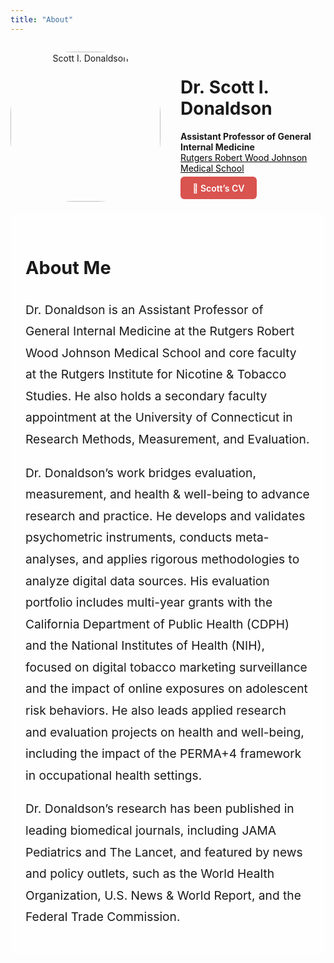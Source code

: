 ```yaml
---
title: "About"
---
```


::: {style="display: flex; align-items: center; gap: 2rem;"}
::: {style="text-align: center;"}
<img src="images/headshot.jpg" alt="Scott I. Donaldson" style="width: 240px; border-radius: 100px;"/>

```{=html}
<style>
  .social-icons a {
    color: #3366cc;
    font-size: 1.75rem;
    margin-right: 1.25rem;
    transition: color 0.3s ease;
  }
  .social-icons a:hover {
    color: #1a3c70;
  }
</style>

<div class="social-icons" style="margin-top: 1rem;">
  <a href="https://scholar.google.com/citations?user=ZkWaykcAAAAJ&hl=en" style="margin-right: 1rem;" title="Google Scholar" target="_blank">
    <i class="fas fa-graduation-cap"></i>
  </a>
  <a href="https://github.com/SDonaldsonRutgers" style="margin-right: 1rem;" title="GitHub" target="_blank">
    <i class="fab fa-github"></i>
  </a>
  <a href="https://www.linkedin.com/in/scott-donaldson-a031999b/" title="LinkedIn" target="_blank">
    <i class="fab fa-linkedin"></i>
  </a>
</div>
```
:::

<div>

<h1>Dr. Scott I. Donaldson</h1>

<p><strong>Assistant Professor of General Internal Medicine</strong><br> <a href="https://rwjms.rutgers.edu" target="_blank" style="color: black; text-decoration: underline;"> Rutgers Robert Wood Johnson Medical School </a></p>

<a class="btn" href="uploads/resume.pdf" target="_blank" rel="noopener noreferrer" style="background-color: #d9534f; color: white; padding: 0.6rem 1.2rem; font-weight: 600; border-radius: 6px; text-decoration: none;"> 📄 Scott's CV </a>

</div>
:::

::: {.about-text style="background: rgba(255,255,255,0.20); padding: 1.5rem; border-radius: 12px; font-size: 1.2rem; line-height: 1.8;"}
# About Me

Dr. Donaldson is an Assistant Professor of General Internal Medicine at the Rutgers Robert Wood Johnson Medical School and core faculty at the Rutgers Institute for Nicotine & Tobacco Studies. He also holds a secondary faculty appointment at the University of Connecticut in Research Methods, Measurement, and Evaluation.

Dr. Donaldson’s work bridges evaluation, measurement, and health & well-being to advance research and practice. He develops and validates psychometric instruments, conducts meta-analyses, and applies rigorous methodologies to analyze digital data sources. His evaluation portfolio includes multi-year grants with the California Department of Public Health (CDPH) and the National Institutes of Health (NIH), focused on digital tobacco marketing surveillance and the impact of online exposures on adolescent risk behaviors. He also leads applied research and evaluation projects on health and well-being, including the impact of the PERMA+4 framework in occupational health settings.

Dr. Donaldson's research has been published in leading biomedical journals, including JAMA Pediatrics and The Lancet, and featured by news and policy outlets, such as the World Health Organization, U.S. News & World Report, and the Federal Trade Commission.
:::
